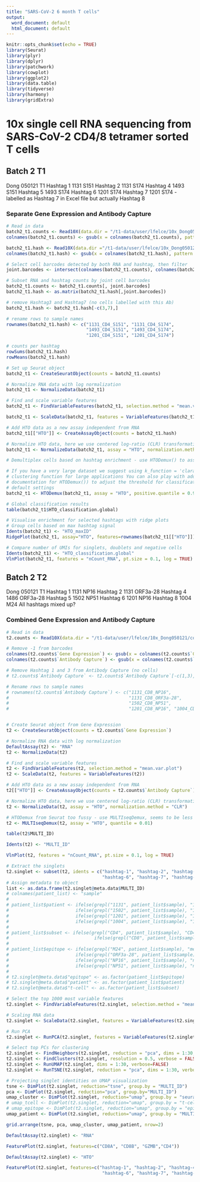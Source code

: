 ```yaml
---
title: "SARS-CoV-2 6 month T cells"
output:
  word_document: default
  html_document: default
---
```


```r
knitr::opts_chunk$set(echo = TRUE)
library(Seurat)
library(plyr)
library(dplyr)
library(patchwork)
library(cowplot)
library(ggplot2)
library(data.table)
library(tidyverse)
library(harmony)
library(gridExtra)
```

# 10x single cell RNA sequencing from SARS-CoV-2 CD4/8 tetramer sorted T cells

## Batch 2 T1

Dong 050121 T1
Hashtag 1 1131 S151
Hashtag 2 1131 S174
Hashtag 4 1493 S151
Hashtag 5 1493 S174
Hashtag 6 1201 S174
Hashtag 7 1201 S174 - labelled as Hashtag 7 in Excel file but actually Hashtag 8


### Separate Gene Expression and Antibody Capture
```r
# Read in data
batch2_t1.counts <- Read10X(data.dir = "/t1-data/user/lfelce/10x_Dong050121/count_T1_repeat2/filtered_feature_bc_matrix")
colnames(batch2_t1.counts) <- gsub(x = colnames(batch2_t1.counts), pattern = "-1", replacement = "")

batch2_t1.hash <- Read10X(data.dir ="/t1-data/user/lfelce/10x_Dong050121/hash_T1_repeat/outs/filtered_feature_bc_matrix")
colnames(batch2_t1.hash) <- gsub(x = colnames(batch2_t1.hash), pattern = "-1", replacement = "")

# Select cell barcodes detected by both RNA and hashtag, then filter
joint.barcodes <- intersect(colnames(batch2_t1.counts), colnames(batch2_t1.hash))

# Subset RNA and hashtag counts by joint cell barcodes
batch2_t1.counts <- batch2_t1.counts[, joint.barcodes]
batch2_t1.hash <- as.matrix(batch2_t1.hash[,joint.barcodes])

# remove Hashtag3 and Hashtag7 (no cells labelled with this Ab)
batch2_t1.hash <- batch2_t1.hash[-c(3,7),]

# rename rows to sample names
rownames(batch2_t1.hash) <- c("1131_CD4_S151", "1131_CD4_S174", 
                              "1493_CD4_S151", "1493_CD4_S174",
                              "1201_CD4_S151", "1201_CD4_S174")

# counts per hashtag
rowSums(batch2_t1.hash)
rowMeans(batch2_t1.hash)

# Set up Seurat object
batch2_t1 <- CreateSeuratObject(counts = batch2_t1.counts)

# Normalize RNA data with log normalization
batch2_t1 <- NormalizeData(batch2_t1)

# Find and scale variable features
batch2_t1 <- FindVariableFeatures(batch2_t1, selection.method = "mean.var.plot")

batch2_t1 <- ScaleData(batch2_t1, features = VariableFeatures(batch2_t1))

# Add HTO data as a new assay independent from RNA
batch2_t1[["HTO"]] <- CreateAssayObject(counts = batch2_t1.hash)

# Normalize HTO data, here we use centered log-ratio (CLR) transformation
batch2_t1 <- NormalizeData(batch2_t1, assay = "HTO", normalization.method = "CLR")

# Demultiplex cells based on hashtag enrichment - use HTODemux() to assign single cells back to sample origins

# If you have a very large dataset we suggest using k_function = 'clara'. This is a k-medoid
# clustering function for large applications You can also play with additional parameters (see
# documentation for HTODemux()) to adjust the threshold for classification Here we are using the
# default settings
batch2_t1 <- HTODemux(batch2_t1, assay = "HTO", positive.quantile = 0.99)
```

```r
# Global classification results
table(batch2_t1$HTO_classification.global)

# Visualise enrichment for selected hashtags with ridge plots
# Group cells based on max hashtag signal
Idents(batch2_t1) <- "HTO_maxID"
RidgePlot(batch2_t1, assay="HTO", features=rownames(batch2_t1[["HTO"]]), ncol=2)
```

```r
# Compare number of UMIs for singlets, doublets and negative cells
Idents(batch2_t1) <- "HTO_classification.global"
VlnPlot(batch2_t1, features = "nCount_RNA", pt.size = 0.1, log = TRUE)
```



## Batch 2 T2
Dong 050121 T1
Hashtag 1 1131 NP16
Hashtag 2 1131 ORF3a-28
Hashtag 4 1486 ORF3a-28
Hashtag 5 1502 NP51
Hashtag 6 1201 NP16
Hashtag 8 1004 M24 
All hashtags mixed up?

### Combined Gene Expression and Antibody Capture
```r
# Read in data
t2.counts <- Read10X(data.dir = "/t1-data/user/lfelce/10x_Dong050121/combined_T2_repeat/outs/filtered_feature_bc_matrix")

# Remove -1 from barcodes
colnames(t2.counts$`Gene Expression`) <- gsub(x = colnames(t2.counts$`Gene Expression`), pattern = "-1", replacement = "")
colnames(t2.counts$`Antibody Capture`) <- gsub(x = colnames(t2.counts$`Antibody Capture`), pattern = "-1", replacement = "")

# Remove Hashtag 1 and 3 from Antibody Capture (no cells)
# t2.counts$`Antibody Capture` <- t2.counts$`Antibody Capture`[-c(1,3),]

# Rename rows to sample names
# rownames(t2.counts$`Antibody Capture`) <- c("1131_CD8_NP16", 
#                                             "1131_CD8_ORF3a-28", 
#                                             "1502_CD8_NP51",
#                                             "1201_CD8_NP16", "1004_CD4_M24")


# Create Seurat object from Gene Expression
t2 <- CreateSeuratObject(counts = t2.counts$`Gene Expression`)

# Normalize RNA data with log normalization
DefaultAssay(t2) <- "RNA"
t2 <- NormalizeData(t2)

# Find and scale variable features
t2 <- FindVariableFeatures(t2, selection.method = "mean.var.plot")
t2 <- ScaleData(t2, features = VariableFeatures(t2))

# Add HTO data as a new assay independent from RNA
t2[["HTO"]] <- CreateAssayObject(counts = t2.counts$`Antibody Capture`)

# Normalize HTO data, here we use centered log-ratio (CLR) transformation
t2 <- NormalizeData(t2, assay = "HTO", normalization.method = "CLR")

# HTODemux from Seurat too fussy - use MULTIseqDemux, seems to be less fussy about low HTO counts
t2 <- MULTIseqDemux(t2, assay = "HTO", quantile = 0.01)

table(t2$MULTI_ID)

Idents(t2) <- "MULTI_ID"

VlnPlot(t2, features = "nCount_RNA", pt.size = 0.1, log = TRUE)
```


```r
# Extract the singlets
t2.singlet <- subset(t2, idents = c("hashtag-1", "hashtag-2", "hashtag-4", "hashtag-5", 
                                    "hashtag-6", "hashtag-7", "hashtag-8"))
# Assign metadata to object
list <- as.data.frame(t2.singlet@meta.data$MULTI_ID)
# colnames(patient_list) <- "sample"
# 
# patient_list$patient <- ifelse(grepl("1131", patient_list$sample), "1131",
#                         ifelse(grepl("1502", patient_list$sample), "1502",
#                         ifelse(grepl("1201", patient_list$sample), "1201",
#                         ifelse(grepl("1004", patient_list$sample), "1004", ""))))
# 
# patient_list$subset <- ifelse(grepl("CD4", patient_list$sample), "CD4",
#                                ifelse(grepl("CD8", patient_list$sample), "CD8", ""))
# 
# patient_list$epitope <- ifelse(grepl("M24", patient_list$sample), "membrane",
#                         ifelse(grepl("ORF3a-28", patient_list$sample), "ORF3a",
#                         ifelse(grepl("NP16", patient_list$sample), "nucleoprotein",
#                         ifelse(grepl("NP51", patient_list$sample), "nucleoprotein", ""))))
# 
# t2.singlet@meta.data$"epitope" <- as.factor(patient_list$epitope)
# t2.singlet@meta.data$"patient" <- as.factor(patient_list$patient)
# t2.singlet@meta.data$"t-cell" <- as.factor(patient_list$subset)

# Select the top 1000 most variable features
t2.singlet <- FindVariableFeatures(t2.singlet, selection.method = "mean.var.plot", verbose=FALSE)

# Scaling RNA data
t2.singlet <- ScaleData(t2.singlet, features = VariableFeatures(t2.singlet), verbose=FALSE)

# Run PCA
t2.singlet <- RunPCA(t2.singlet, features = VariableFeatures(t2.singlet), verbose=FALSE)

# Select top PCs for clustering
t2.singlet <- FindNeighbors(t2.singlet, reduction = "pca", dims = 1:30, verbose=FALSE)
t2.singlet <- FindClusters(t2.singlet, resolution = 0.5, verbose = FALSE)
t2.singlet <- RunUMAP(t2.singlet, dims = 1:30, verbose=FALSE)
t2.singlet <- RunTSNE(t2.singlet, reduction = "pca", dims = 1:30, verbose=FALSE)

# Projecting singlet identities on UMAP visualization
tsne <- DimPlot(t2.singlet, reduction="tsne", group.by = "MULTI_ID")
pca <- DimPlot(t2.singlet, reduction="pca", group.by="MULTI_ID")
umap_cluster <- DimPlot(t2.singlet, reduction="umap", group.by = "seurat_clusters")
# umap_tcell <- DimPlot(t2.singlet, reduction="umap", group.by = "t-cell")
# umap_epitope <- DimPlot(t2.singlet, reduction="umap", group.by = "epitope")
umap_patient <- DimPlot(t2.singlet, reduction="umap", group.by = "MULTI_ID")
```

```r

grid.arrange(tsne, pca, umap_cluster, umap_patient, nrow=2)

```

```r
DefaultAssay(t2.singlet) <- "RNA"

FeaturePlot(t2.singlet, features=c("CD8A", "CD8B", "GZMB","CD4"))
```

```r
DefaultAssay(t2.singlet) <- "HTO"

FeaturePlot(t2.singlet, features=c("hashtag-1", "hashtag-2", "hashtag-4", "hashtag-5", 
                                    "hashtag-6", "hashtag-7", "hashtag-8"))
```

